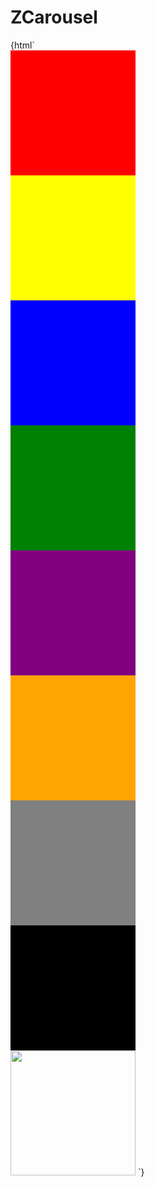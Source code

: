 
<Meta title="ZCarousel" component="z-carousel" />

# ZCarousel

<Preview>
  <Story name="ZCarousel-sample">
    {html`<z-carousel gap="${number("gap", 24)}">
      <z-carousel-item>
        <div style="width: 200px; height: 200px; background-color: red"></div>
      </z-carousel-item>
      <z-carousel-item>
        <div
          style="width: 200px; height: 200px; background-color: yellow"
        ></div>
      </z-carousel-item>
      <z-carousel-item>
        <div style="width: 200px; height: 200px; background-color: blue"></div>
      </z-carousel-item>
      <z-carousel-item>
        <div style="width: 200px; height: 200px; background-color: green"></div>
      </z-carousel-item>
      <z-carousel-item>
        <div
          style="width: 200px; height: 200px; background-color: purple"
        ></div>
      </z-carousel-item>
      <z-carousel-item>
        <div
          style="width: 200px; height: 200px; background-color: orange"
        ></div>
      </z-carousel-item>
      <z-carousel-item>
        <div style="width: 200px; height: 200px; background-color: grey"></div>
      </z-carousel-item>
      <z-carousel-item>
        <div style="width: 200px; height: 200px; background-color: black"></div>
      </z-carousel-item>
      <z-carousel-item>
        <img
          src="https://www.pngall.com/wp-content/uploads/5/Cartoon-Mr.-Bean-PNG-Clipart.png"
          width="200"
          height="200"
        /> </z-carousel-item
    ></z-carousel>`}
  </Story>
</Preview>

<Props of="z-carousel" />
